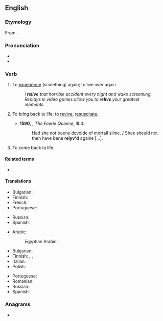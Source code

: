 ==English==

===Etymology===
From {{prefix|en|re|live}}.

===Pronunciation===
* {{IPA|en|/ɹiːˈlɪv/}}
* {{audio|en|LL-Q1860 (eng)-Vealhurl-relive.wav|Audio (Southern England)}}

===Verb===
{{en-verb}}

# {{lb|en|transitive}} To [[experience]] (something) again; to live over again. {{defdate|from 18th c.}}
#: ''I '''relive''' that horrible accident every night and wake screaming.''
#: ''Replays in video games allow you to '''relive''' your greatest moments.''
# {{lb|en|obsolete|transitive}} To bring back to life; to [[revive]], [[resuscitate]]. {{defdate|16th-17th c.}}
#* '''1590''', {{w|Edmund Spenser}}, ''The Faerie Queene'', III.4:
#*: Had she not beene devoide of mortall slime, / Shee should not then have bene '''relyv'd''' againe [...].
# {{lb|en|intransitive}} To come back to life.

====Related terms====
* {{l|en|re-experience}}, {{l|en|reexperience}}

====Translations====
{{trans-top|to come back to life}}
* Bulgarian: {{t+|bg|оживявам}}
* Finnish: {{t+|fi|virota}}
* French: {{t+|fr|revivre}}
* Portuguese: {{t+|pt|reviver}}
{{trans-mid}}
* Russian: {{t+|ru|оживать|impf}}
* Spanish: {{t+|es|revivir}}
{{trans-bottom}}

{{trans-top|to experience again}}
* Arabic: {{t|ar|أَحْيَا}}
*: Egyptian Arabic: {{t|arz|أحيا|tr=ʾaḥyā}}
* Bulgarian: {{t|bg|преживявам отново}}
* Finnish: {{t|fi|[[elää]] [[uudelleen]]}}, {{t|fi|[[kokea]] uudelleen}}, {{t|fi|[[käydä läpi]] uudelleen}}
* Italian: {{t+|it|rivivere}}
* Polish: {{t|pl|[[przeżyć]] [[na nowo]]}}
{{trans-mid}}
* Portuguese: {{t+|pt|reviver}}
* Romanian: {{t+|ro|retrăi}}
* Russian: {{t+|ru|переживать|impf}}
* Spanish: {{t+|es|revivir}}
{{trans-bottom}}

===Anagrams===
* {{anagrams|en|a=eeilrv|eviler|levier|liever|revile|veiler}}